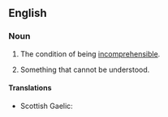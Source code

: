 ==English==

===Noun===
{{en-noun|~}}

# {{lb|en|uncountable}} The condition of being [[incomprehensible]].
# {{lb|en|countable}} Something that cannot be understood.

====Translations====
{{trans-top|condition of being incomprehensible}}
* Scottish Gaelic: {{t|gd|do-thuigsinneachd|f}}
{{trans-mid}}
{{trans-bottom}}